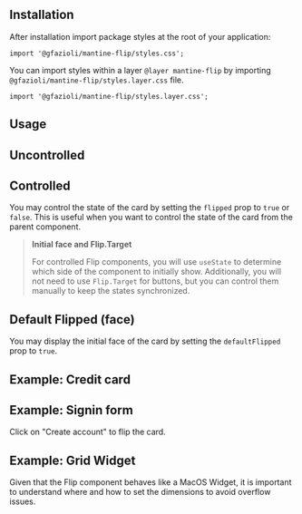 
## Installation

<InstallScript packages="@gfazioli/mantine-flip" />

After installation import package styles at the root of your application:

```tsx
import '@gfazioli/mantine-flip/styles.css';
```

You can import styles within a layer `@layer mantine-flip` by importing `@gfazioli/mantine-flip/styles.layer.css` file.

```tsx
import '@gfazioli/mantine-flip/styles.layer.css';
```

## Usage

<Demo data={demos.configurator} />

## Uncontrolled

<Demo data={demos.uncontrolled} />

## Controlled

You may control the state of the card by setting the `flipped` prop to `true` or `false`.
This is useful when you want to control the state of the card from the parent component.

<Demo data={demos.controlled} />

> **Initial face and Flip.Target**
>
> For controlled Flip components, you will use `useState` to determine which side of the component to initially show.
> Additionally, you will not need to use `Flip.Target` for buttons, but you can control them manually to keep the states synchronized.

## Default Flipped (face)

You may display the initial face of the card by setting the `defaultFlipped` prop to `true`.

<Demo data={demos.defaultFlipped} />

## Example: Credit card

<Demo data={demos.creditCard} />

## Example: Signin form

Click on "Create account" to flip the card.

<Demo data={demos.signin} />

## Example: Grid Widget

Given that the Flip component behaves like a MacOS Widget, it is important to understand where and how to set the dimensions to avoid overflow issues.

<Demo data={demos.useCaseGrid} />
